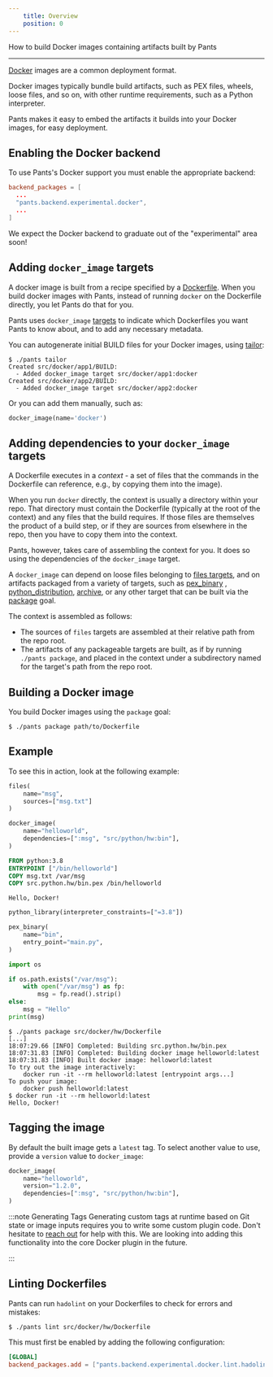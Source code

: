 ```yaml
---
    title: Overview
    position: 0
---
```


How to build Docker images containing artifacts built by Pants

---

[Docker](https://www.docker.com/) images are a common deployment format.

Docker images typically bundle build artifacts, such as PEX files, wheels, loose files, and so on, with other runtime requirements, such as a Python interpreter.

Pants makes it easy to embed the artifacts it builds into your Docker images, for easy deployment.

## Enabling the Docker backend

To use Pants's Docker support you must enable the appropriate backend:

```toml title="pants.toml"
backend_packages = [
  ...
  "pants.backend.experimental.docker",
  ...
]
```

We expect the Docker backend to graduate out of the "experimental" area soon!

## Adding `docker_image` targets

A docker image is built from a recipe specified by a [Dockerfile](https://docs.docker.com/engine/reference/builder/). When you build docker images with Pants, instead of running `docker` on the Dockerfile directly, you let Pants do that for you.

Pants uses `docker_image` [targets](../using-pants/key-concepts/targets-and-build-files.mdx) to indicate which Dockerfiles you want Pants to know about, and to add any necessary metadata.

You can autogenerate initial BUILD files for your Docker images, using [tailor](../python/goals/tailor.mdx):

```
$ ./pants tailor
Created src/docker/app1/BUILD:
  - Added docker_image target src/docker/app1:docker
Created src/docker/app2/BUILD:
  - Added docker_image target src/docker/app2:docker
```

Or you can add them manually, such as:

```python title="src/docker/app1/BUILD"
docker_image(name='docker')
```

## Adding dependencies to your `docker_image` targets

A Dockerfile executes in a _context_ - a set of files that the commands in the Dockerfile can reference, e.g., by copying them into the image).

When you run `docker` directly, the context is usually a directory within your repo. That directory must contain the Dockerfile (typically at the root of the context) and any files that the build requires. If those files are themselves the product of a build step, or if they are sources from elsewhere in the repo, then you have to copy them into the context.

Pants, however, takes care of assembling the context for you. It does so using the dependencies of the `docker_image` target.

A `docker_image` can depend on loose files belonging to [files targets](../using-pants/resources-and-archives.mdx#files), and on artifacts packaged from a variety of targets, such as [pex_binary](../../reference/targets/pex_binary.mdx) , [python_distribution](../../reference/targets/python_distribution.mdx), [archive](../../reference/targets/archive.mdx), or any other target that can be built via the [package](../../reference/goals/package.mdx) goal.

The context is assembled as follows:

- The sources of `files` targets are assembled at their relative path from the repo root.
- The artifacts of any packageable targets are built, as if by running `./pants package`, and placed in the context under a subdirectory named for the target's path from the repo root.

## Building a Docker image

You build Docker images using the `package` goal:

```
$ ./pants package path/to/Dockerfile
```

## Example

To see this in action, look at the following example:

```python tab={"label":"src/docker/hw/BUILD"}
files(
    name="msg",
    sources=["msg.txt"]
)

docker_image(
    name="helloworld",
    dependencies=[":msg", "src/python/hw:bin"],
)
```

```dockerfile tab={"label":"src/docker/hw/Dockerfile"}
FROM python:3.8
ENTRYPOINT ["/bin/helloworld"]
COPY msg.txt /var/msg
COPY src.python.hw/bin.pex /bin/helloworld
```

```text tab={"label":"src/docker/hw/msg.txt"}
Hello, Docker!
```

```python tab={"label":"src/python/hw/BUILD"}
python_library(interpreter_constraints=["=3.8"])

pex_binary(
    name="bin",
    entry_point="main.py",
)
```

```python tab={"label":"src/python/hw/main.py"}
import os

if os.path.exists("/var/msg"):
    with open("/var/msg") as fp:
        msg = fp.read().strip()
else:
    msg = "Hello"
print(msg)
```

```
$ ./pants package src/docker/hw/Dockerfile
[...]
18:07:29.66 [INFO] Completed: Building src.python.hw/bin.pex
18:07:31.83 [INFO] Completed: Building docker image helloworld:latest
18:07:31.83 [INFO] Built docker image: helloworld:latest
To try out the image interactively:
    docker run -it --rm helloworld:latest [entrypoint args...]
To push your image:
    docker push helloworld:latest
$ docker run -it --rm helloworld:latest
Hello, Docker!
```

## Tagging the image

By default the built image gets a `latest` tag. To select another value to use, provide a `version` value to `docker_image`:

```python
docker_image(
    name="helloworld",
    version="1.2.0",
    dependencies=[":msg", "src/python/hw:bin"],
)
```

:::note Generating Tags
Generating custom tags at runtime based on Git state or image inputs requires you to write some custom plugin code. Don't hesitate to [reach out](/community/getting-help) for help with this.
We are looking into adding this functionality into the core Docker plugin in the future.

:::

## Linting Dockerfiles

Pants can run `hadolint` on your Dockerfiles to check for errors and mistakes:

```
$ ./pants lint src/docker/hw/Dockerfile
```

This must first be enabled by adding the following configuration:

```toml title="pants.toml"
[GLOBAL]
backend_packages.add = ["pants.backend.experimental.docker.lint.hadolint"]
```
